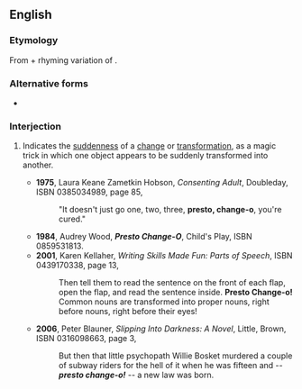 ==English==

===Etymology===
From {{m|en|presto}} + rhyming variation of {{m|en|change}}.

===Alternative forms===
* {{l|en|presto chango}}

===Interjection===
{{en-interj}}

# {{label|en|informal}} Indicates the [[suddenness]] of a [[change]] or [[transformation]], as a magic trick in which one object appears to be suddenly transformed into another.
#* '''1975''', Laura Keane Zametkin Hobson, ''Consenting Adult'', Doubleday, ISBN 0385034989, page 85,
#*: "It doesn't just go one, two, three, '''presto, change-o''', you're cured."
#* '''1984''', Audrey Wood, '''''Presto Change-O''''', Child's Play, ISBN 0859531813.
#* '''2001''', Karen Kellaher, ''Writing Skills Made Fun: Parts of Speech'', ISBN 0439170338, page 13,
#*: Then tell them to read the sentence on the front of each flap, open the flap, and read the sentence inside. '''Presto Change-o!''' Common nouns are transformed into proper nouns, right before nouns, right before their eyes!
#* '''2006''', Peter Blauner, ''Slipping Into Darkness: A Novel'', Little, Brown, ISBN 0316098663, page 3,
#*: But then that little psychopath Willie Bosket murdered a couple of subway riders for the hell of it when he was fifteen and -- '''''presto change-o!''''' -- a new law was born.